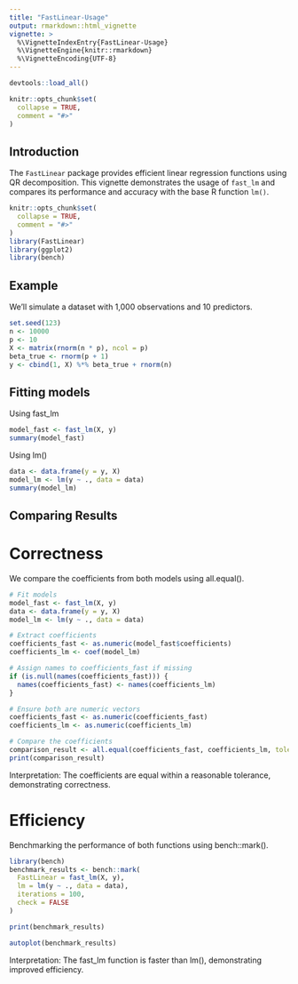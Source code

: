 ```yaml
---
title: "FastLinear-Usage"
output: rmarkdown::html_vignette
vignette: >
  %\VignetteIndexEntry{FastLinear-Usage}
  %\VignetteEngine{knitr::rmarkdown}
  %\VignetteEncoding{UTF-8}
---
```

```r
devtools::load_all()
```

```r
knitr::opts_chunk$set(
  collapse = TRUE,
  comment = "#>"
)
```
## Introduction
The `FastLinear` package provides efficient linear regression functions using QR decomposition. This vignette demonstrates the usage of `fast_lm` and compares its performance and accuracy with the base R function `lm()`.

```r
knitr::opts_chunk$set(
  collapse = TRUE,
  comment = "#>"
)
library(FastLinear) 
library(ggplot2)
library(bench)
```

## Example
We'll simulate a dataset with 1,000 observations and 10 predictors.
```r
set.seed(123)
n <- 10000
p <- 10
X <- matrix(rnorm(n * p), ncol = p)
beta_true <- rnorm(p + 1)  
y <- cbind(1, X) %*% beta_true + rnorm(n)

```
## Fitting models
Using fast_lm
```r
model_fast <- fast_lm(X, y)
summary(model_fast)

```
Using lm()
```r
data <- data.frame(y = y, X)
model_lm <- lm(y ~ ., data = data)
summary(model_lm)

```
## Comparing Results
# Correctness
We compare the coefficients from both models using all.equal().
```r
# Fit models
model_fast <- fast_lm(X, y)
data <- data.frame(y = y, X)
model_lm <- lm(y ~ ., data = data)

# Extract coefficients
coefficients_fast <- as.numeric(model_fast$coefficients)
coefficients_lm <- coef(model_lm)

# Assign names to coefficients_fast if missing
if (is.null(names(coefficients_fast))) {
  names(coefficients_fast) <- names(coefficients_lm)
}

# Ensure both are numeric vectors
coefficients_fast <- as.numeric(coefficients_fast)
coefficients_lm <- as.numeric(coefficients_lm)

# Compare the coefficients
comparison_result <- all.equal(coefficients_fast, coefficients_lm, tolerance = 1e-6)
print(comparison_result)


```
Interpretation: The coefficients are equal within a reasonable tolerance, demonstrating correctness.


# Efficiency
Benchmarking the performance of both functions using bench::mark().
```r
library(bench)
benchmark_results <- bench::mark(
  FastLinear = fast_lm(X, y),
  lm = lm(y ~ ., data = data),
  iterations = 100,
  check = FALSE
)

print(benchmark_results)

```
```r
autoplot(benchmark_results)

```
Interpretation: The fast_lm function is faster than lm(), demonstrating improved efficiency.



